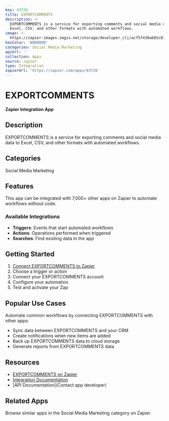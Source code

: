 ```yaml
---
key: 43726
title: EXPORTCOMMENTS
description: >-
  EXPORTCOMMENTS is a service for exporting comments and social media data to
  Excel, CSV, and other formats with automated workflows.
image: >-
  https://zapier-images.imgix.net/storage/developer_cli/acf5f430a685c83cc27951e50c268236.png?auto=format%2Ccompress&ixlib=python-3.0.0&q=50
hexColor: '#000000'
categories: Social Media Marketing
apiUrl: ''
collection: Apps
source: zapier
type: Integration
zapierUrl: 'https://zapier.com/apps/43726'
---
```

# EXPORTCOMMENTS

**Zapier Integration App**

## Description

EXPORTCOMMENTS is a service for exporting comments and social media data to Excel, CSV, and other formats with automated workflows.

## Categories

Social Media Marketing

## Features

This app can be integrated with 7,000+ other apps on Zapier to automate workflows without code.

### Available Integrations

- **Triggers**: Events that start automated workflows
- **Actions**: Operations performed when triggered
- **Searches**: Find existing data in the app

## Getting Started

1. [Connect EXPORTCOMMENTS to Zapier](https://zapier.com/apps/43726)
2. Choose a trigger or action
3. Connect your EXPORTCOMMENTS account
4. Configure your automation
5. Test and activate your Zap

## Popular Use Cases

Automate common workflows by connecting EXPORTCOMMENTS with other apps:

- Sync data between EXPORTCOMMENTS and your CRM
- Create notifications when new items are added
- Back up EXPORTCOMMENTS data to cloud storage
- Generate reports from EXPORTCOMMENTS data

## Resources

- [EXPORTCOMMENTS on Zapier](https://zapier.com/apps/43726)
- [Integration Documentation](https://zapier.com/apps/43726/integrations)
- [API Documentation](Contact app developer)

## Related Apps

Browse similar apps in the Social Media Marketing category on Zapier.
